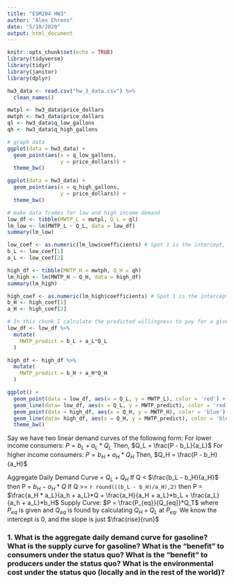 ```yaml
---
title: "ESM204 HW3"
author: "Alex Ehrens"
date: "5/10/2020"
output: html_document
---
```


```r
knitr::opts_chunk$set(echo = TRUE)
library(tidyverse)
library(tidyr)
library(janitor)
library(dplyr)

hw3_data <- read.csv("hw_3_data.csv") %>% 
  clean_names()
```

```r
mwtpl <- hw3_data$price_dollars
mwtph <- hw3_data$price_dollars
ql <- hw3_data$q_low_gallons
qh <- hw3_data$q_high_gallons
```

```r
# graph data
ggplot(data = hw3_data) +
  geom_point(aes(x = q_low_gallons,
                 y = price_dollars)) +
  theme_bw()

ggplot(data = hw3_data) +
  geom_point(aes(x = q_high_gallons,
                 y = price_dollars)) +
  theme_bw()
```

```r
# make data frames for low and high income demand
low_df <- tibble(MWTP_L = mwtpl, Q_L = ql)
lm_low <- lm(MWTP_L ~ Q_L, data = low_df)
summary(lm_low)

low_coef <- as.numeric(lm_low$coefficients) # Spot 1 is the intercept, spot 2 is coef
b_L <- low_coef[1]
a_L <- low_coef[2] 

high_df <- tibble(MWTP_H = mwtph, Q_H = qh)
lm_high <- lm(MWTP_H ~ Q_H, data = high_df)
summary(lm_high)

high_coef <- as.numeric(lm_high$coefficients) # Spot 1 is the intercept, spot 2 is coef
b_H <- high_coef[1]
a_H <- high_coef[2]
```

```r
# In this chunk I calculate the predicted willingness to pay for a given quantity for each consumer set and then graph them
low_df <- low_df %>% 
  mutate(
    MWTP_predict = b_L + a_L*Q_L
  )

high_df <- high_df %>% 
  mutate(
    MWTP_predict = b_H + a_H*Q_H
  )

ggplot() +
  geom_point(data = low_df, aes(x = Q_L, y = MWTP_L), color = 'red') + 
  geom_line(data= low_df, aes(x = Q_L, y = MWTP_predict), color = 'red', lty = 2) + 
  geom_point(data = high_df, aes(x = Q_H, y = MWTP_H), color = 'blue') + 
  geom_line(data= high_df, aes(x = Q_H, y = MWTP_predict), color = 'blue', lty = 2) +
  theme_bw()
```

Say we have two linear demand curves of the following form:
For lower income consumers:
$P = b_L + a_L*Q_L$
Then, $Q_L = \frac{P - b_L}{a_L}$
For higher income consumers:
$P = b_H + a_H*Q_H$
Then, $Q_H = \frac{P - b_H}{a_H}$

Aggregate Daily Demand Curve = $Q_L + Q_H$
If Q < $\frac{b_L - b_H}{a_H}$  then P =  $b_H - a_H*Q$
If Q >= `r round(((b_L - b_H)/a_H),2)`  then P = $\frac{a_H * a_L}{a_h + a_L}*Q + \frac{a_H}{a_H + a_L}*b_L + \frac{a_L}{a_h + a_L}*b_H$
Supply Curve:
$P = \frac{P_{eq}}{Q_{eq}}*Q_T$ where $P_{eq}$ is given and $Q_{eq}$ is found by calculating $Q_H + Q_L$ at $P_{eq}$. We know the intercept is 0, and the slope is just $\frac{rise}{run}$

### 1. What is the aggregate daily demand curve for gasoline? What is the supply curve for gasoline? What is the “benefit” to consumers under the status quo? What is the “benefit” to producers under the status quo? What is the environmental cost under the status quo (locally and in the rest of the world)?